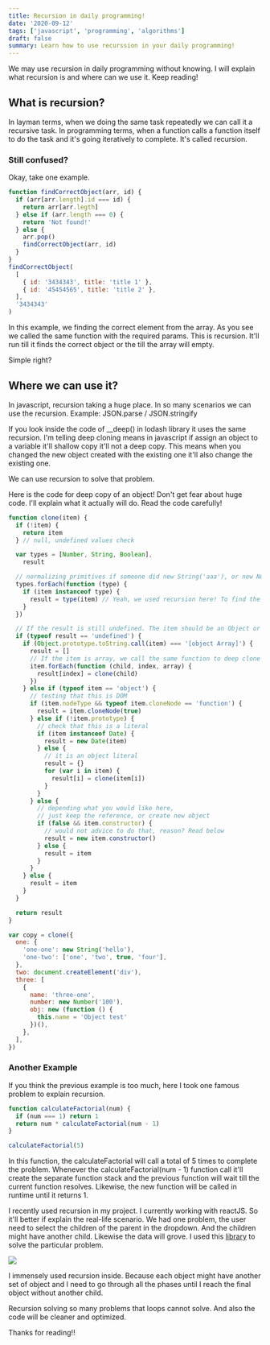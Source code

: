 ```yaml
---
title: Recursion in daily programming!
date: '2020-09-12'
tags: ['javascript', 'programming', 'algorithms']
draft: false
summary: Learn how to use recurssion in your daily programming!
---
```


We may use recursion in daily programming without knowing.
I will explain what recursion is and where can we use it. Keep reading!

## **What is recursion?**

In layman terms, when we doing the same task repeatedly we can call it a recursive task. In programming terms, when a function calls a function itself to do the task and it's going iteratively to complete. It's called recursion.

### Still confused?

Okay, take one example.

```javascript
function findCorrectObject(arr, id) {
  if (arr[arr.length].id === id) {
    return arr[arr.legth]
  } else if (arr.length === 0) {
    return 'Not found!'
  } else {
    arr.pop()
    findCorrectObject(arr, id)
  }
}
findCorrectObject(
  [
    { id: '3434343', title: 'title 1' },
    { id: '45454565', title: 'title 2' },
  ],
  '3434343'
)
```

In this example, we finding the correct element from the array. As you see we called the same function with the required params. This is recursion. It'll run till it finds the correct object or the till the array will empty.

Simple right?

## **Where we can use it?**

In javascript, recursion taking a huge place. In so many scenarios we can use the recursion. Example: JSON.parse / JSON.stringify

If you look inside the code of \_\_deep() in lodash library it uses the same recursion. I'm telling deep cloning means in javascript if assign an object to a variable it'll shallow copy it'll not a deep copy. This means when you changed the new object created with the existing one it'll also change the existing one.

We can use recursion to solve that problem.

Here is the code for deep copy of an object! Don't get fear about huge code. I'll explain what it actually will do. Read the code carefully!

```javascript
function clone(item) {
  if (!item) {
    return item
  } // null, undefined values check

  var types = [Number, String, Boolean],
    result

  // normalizing primitives if someone did new String('aaa'), or new Number('444');
  types.forEach(function (type) {
    if (item instanceof type) {
      result = type(item) // Yeah, we used recursion here! To find the exact primitive
    }
  })

  // If the result is still undefined. The item should be an Object or Array
  if (typeof result == 'undefined') {
    if (Object.prototype.toString.call(item) === '[object Array]') {
      result = []
      // If the item is array, we call the same function to deep clone each values. Yes it is recursion.
      item.forEach(function (child, index, array) {
        result[index] = clone(child)
      })
    } else if (typeof item == 'object') {
      // testing that this is DOM
      if (item.nodeType && typeof item.cloneNode == 'function') {
        result = item.cloneNode(true)
      } else if (!item.prototype) {
        // check that this is a literal
        if (item instanceof Date) {
          result = new Date(item)
        } else {
          // it is an object literal
          result = {}
          for (var i in item) {
            result[i] = clone(item[i])
          }
        }
      } else {
        // depending what you would like here,
        // just keep the reference, or create new object
        if (false && item.constructor) {
          // would not advice to do that, reason? Read below
          result = new item.constructor()
        } else {
          result = item
        }
      }
    } else {
      result = item
    }
  }

  return result
}

var copy = clone({
  one: {
    'one-one': new String('hello'),
    'one-two': ['one', 'two', true, 'four'],
  },
  two: document.createElement('div'),
  three: [
    {
      name: 'three-one',
      number: new Number('100'),
      obj: new (function () {
        this.name = 'Object test'
      })(),
    },
  ],
})
```

### **Another Example**

If you think the previous example is too much, here I took one famous problem to explain recursion.

```javascript
function calculateFactorial(num) {
  if (num === 1) return 1
  return num * calculateFactorial(num - 1)
}

calculateFactorial(5)
```

In this function, the calculateFactorial will call a total of 5 times to complete the problem. Whenever the calculateFactorial(num - 1) function call it'll create the separate function stack and the previous function will wait till the current function resolves. Likewise, the new function will be called in runtime until it returns 1.

I recently used recursion in my project. I currently working with reactJS. So it'll better if explain the real-life scenario. We had one problem, the user need to select the children of the parent in the dropdown. And the children might have another child. Likewise the data will grove. I used this [library](https://dowjones.github.io/react-dropdown-tree-select/#/story/with-material-design-styles) to solve the particular problem.

![](https://s5.gifyu.com/images/recursion-example.gif)

I immensely used recursion inside. Because each object might have another set of object and I need to go through all the phases until I reach the final object without another child.

Recursion solving so many problems that loops cannot solve. And also the code will be cleaner and optimized.

Thanks for reading!!
